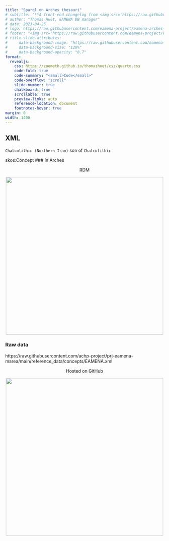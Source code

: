 ```yaml
---
title: "Sparql on Arches thesauri"
# subtitle: "**A front-end changelog from <img src='https://raw.githubusercontent.com/eamena-project/eamena-arches-dev/master/www/app-arches.png' style='height: 35px;vertical-align: middle;'> v5.2 to <img src='https://raw.githubusercontent.com/eamena-project/eamena-arches-dev/master/www/app-arches.png' style='height: 35px;vertical-align: middle;'> v7.3**"
# author: "Thomas Huet, EAMENA DB manager"
# date: 2023-04-25
# logo: https://raw.githubusercontent.com/eamena-project/eamena-arches-dev/master/www/inst-uni-prj-eamena.png
# footer: "<img src='https://raw.githubusercontent.com/eamena-project/eamena-arches-dev/master/www/logo.png' style='height: 35px;vertical-align: middle;'> v4 showcase <http://34.242.111.3:8000> 25<sup>th</sup> April 2023"
# title-slide-attributes:
#     data-background-image: "https://raw.githubusercontent.com/eamena-project/eamena-arches-dev/master/www/APAAME_kite.jpg"
#     data-background-size: "120%"
#     data-background-opacity: "0.7"
format:
  revealjs: 
    css: https://zoometh.github.io/thomashuet/css/quarto.css
    code-fold: true
    code-summary: "<small>Code</small>"
    code-overflow: "scroll"
    slide-number: true
    chalkboard: true
    scrollable: true
    preview-links: auto
    reference-location: document
    footnotes-hover: true
margin: 0
width: 1400
---
```


## XML

::: {.panel-tabset}

`Chalcolithic (Northern Iran)` son of `Chalcolithic`

<skos:narrower>
skos:Concept
### in Arches

<center>
<div class="captiontext">RDM</div>
<img src="https://raw.githubusercontent.com/eamena-project/eamena-arches-dev/master/www/rdm-culturalperiods-northern-iran-chalco.png" height="500">

</center>


### Raw data

https://raw.githubusercontent.com/achp-project/prj-eamena-marea/main/reference_data/concepts/EAMENA.xml

<center>
<div class="captiontext">Hosted on GitHub</div>
<img src="https://raw.githubusercontent.com/eamena-project/eamena-arches-dev/master/www/rdm-culturalperiods-northern-iran-chalco-raw.png" height="500">

</center>

:::


